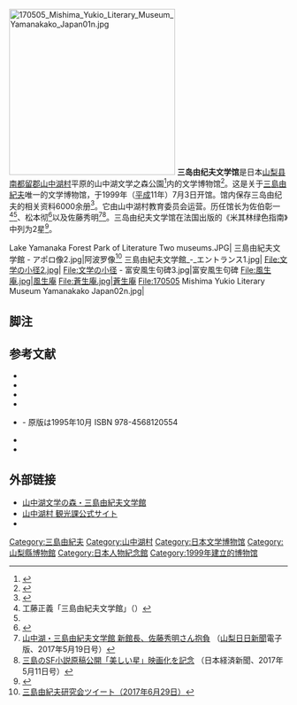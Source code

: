 [[File:170505_Mishima_Yukio_Literary_Museum_Yamanakako_Japan01n.jpg|300px]]
'''三岛由纪夫文学馆'''是日本[[山梨县|山梨县]][[南都留郡|南都留郡]][[山中湖村|山中湖村]]平原的山中湖文学之森公園<ref>{{Cite web |url=http://bungakunomori.jp/ |title=山中湖文学の森公園 |access-date=2020-09-29 |archive-date=2021-02-26 |archive-url=https://web.archive.org/web/20210226214750/http://bungakunomori.jp/ }}</ref>内的文学博物馆<ref name="kogito">{{Harvnb|文学館|1999}}</ref>。这是关于[[三島由紀夫|三島由紀夫]]唯一的文学博物馆，于1999年（[[平成|平成]]11年）7月3日开馆。馆内保存三岛由纪夫的相关资料6000余册<ref name="mishimayukio.jp">{{Cite web |url=http://www.mishimayukio.jp/index.html |title=山中湖文学の森・三島由紀夫文学館 |accessdate=2020-09-29 |archive-date=2015-05-06 |archive-url=https://web.archive.org/web/20150506220013/http://www.mishimayukio.jp/index.html |dead-url=no }}</ref>。它由山中湖村教育委员会运营。历任馆长为佐伯彰一<ref name="jiten">工藤正義「三島由紀夫文学館」（{{Harvnb|事典|2000|pp=607-608}}）</ref><ref name="kogito"/>、松本彻<ref>{{Cite web |url=http://www.mishimayukio.jp/greeting.html |title=三島由紀夫文学館――ごあいさつ |access-date=2020-09-29 |archive-date=2021-06-17 |archive-url=https://web.archive.org/web/20210617043659/https://www.mishimayukio.jp/greeting.html }}</ref>以及佐藤秀明<ref>[http://www.sannichi.co.jp/article/2017/05/19/00196266 山中湖・三島由紀夫文学館 新館長、佐藤秀明さん抱負] {{Wayback|url=http://www.sannichi.co.jp/article/2017/05/19/00196266 |date=20210406124444 }}（[[山梨日日新聞|山梨日日新聞]]電子版、2017年5月19日号）</ref><ref>[http://www.nikkei.com/article/DGXLASDG10H7G_R10C17A5000000/ 三島のSF小説原稿公開「美しい星」映画化を記念] {{Wayback|url=http://www.nikkei.com/article/DGXLASDG10H7G_R10C17A5000000/ |date=20170513085340 }}（日本経済新聞、2017年5月11日号）</ref>。三岛由纪夫文学馆在法国出版的《米其林绿色指南》中列为2星<ref name="pamphlet">{{Harvnb|パンフ}}</ref>。

<gallery>
Lake Yamanaka Forest Park of Literature Two museums.JPG|
三島由紀夫文学館 - アポロ像2.jpg|阿波罗像<ref>[https://twitter.com/yukokuki/status/880268617538863104 三島由紀夫研究会ツイート（2017年6月29日）]</ref>
三島由紀夫文学館_-_エントランス1.jpg|
File:文学の小径2.jpg|
File:文学の小径 - 富安風生句碑3.jpg|富安風生句碑
File:風生庵.jpg|風生庵
File:蒼生庵.jpg|蒼生庵
File:170505 Mishima Yukio Literary Museum Yamanakako Japan02n.jpg|
</gallery>

== 脚注 ==

{{Reflist|group="注釈"}}
{{Reflist|2}}

== 参考文献 ==
*{{Citation|editor1=井上隆史|editor2=佐藤秀明|editor3=松本徹|date=2000-11|title=三島由紀夫事典|publisher=勉誠出版|isbn=978-4585060185|ref={{Harvid|事典|2000}}}}
*{{Citation|editor1=井上隆史|editor2=工藤正義|editor3=佐藤秀明|editor4=高村哲仁|editor5=羽田季代|editor6=平敷尚子|date=1999-07|title=山中湖文学の森 三島由紀夫文学館開館記念展|publisher=三島由紀夫文学館開館・コギト|id={{NCID|BA42061049}}|ref={{Harvid|文学館|1999}}}}
*{{Citation|editor1=井上隆史|editor2=佐藤秀明|editor3=松本徹|editor4=山中剛史|date=2015-03|title=三島由紀夫・短篇小説|series=三島由紀夫研究15|publisher=鼎書房|isbn=978-4907282202|ref={{Harvid|研究15|2015}}}}
*{{Citation|editor=山中湖村教育委員会|date=|title=山中湖文学の森 パンフレット|publisher=三島由紀夫文学館|isbn=|ref={{Harvid|パンフ}}}}
*{{Citation|author=篠山紀信|date=2000-11|title=三島由紀夫の家|edition=普及|publisher=美術出版社|isbn=978-4568120639|ref={{Harvid|篠山|2000}}}} - 原版は1995年10月 ISBN 978-4568120554
*{{Citation|editor=松本徹監修|date=2010-10|title=別冊太陽 日本のこころ175――三島由紀夫|publisher=平凡社|isbn=978-4582921755|ref={{Harvid|太陽|2010}}}}
*{{Citation|date=2002-01|title=決定版 三島由紀夫全集14巻 長編14|publisher=[[新潮社|新潮社]]|isbn=978-4106425547|ref={{Harvid|14巻|2002}}}}

== 外部链接 ==
*[http://www.mishimayukio.jp 山中湖文学の森・三島由紀夫文学館]{{Wayback|url=http://www.mishimayukio.jp/ |date=20090428052800 }}
*[http://www.vill.yamanakako.yamanashi.jp/spot_detail.php?id=11 山中湖村 観光課公式サイト] {{Wayback|url=http://www.vill.yamanakako.yamanashi.jp/spot_detail.php?id=11 |date=20191224080522 }}
*{{facebook|yamanakakomura.bungakukan}}
{{三島由紀夫}}
[[Category:三島由紀夫|Category:三島由紀夫]]
[[Category:山中湖村|Category:山中湖村]]
[[Category:日本文学博物馆|Category:日本文学博物馆]]
[[Category:山梨縣博物館|Category:山梨縣博物館]]
[[Category:日本人物紀念館|Category:日本人物紀念館]]
[[Category:1999年建立的博物馆|Category:1999年建立的博物馆]]